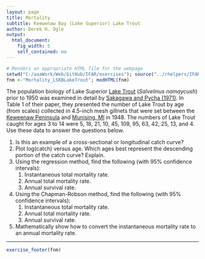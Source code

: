 ```yaml
---
layout: page
title: Mortality
subtitle: Keewenaw Bay (Lake Superior) Lake Trout
author: Derek H. Ogle
output: 
  html_document: 
    fig_width: 5
    self_contained: no
---
```

```r
# Renders an appropriate HTML file for the webpage
setwd("C:/aaaWork/Web/GitHub/IFAR/exercises"); source("../rhelpers/IFARhelpers.R")
fnm <-"Mortality_LSKBLakeTrout"; modHTML(fnm)
```

The population biology of Lake Superior [Lake Trout](https://en.wikipedia.org/wiki/Lake_trout) (*Salvelinus namaycush*) prior to 1950 was examined in detail by [Sakagawa and Pycha (1971)](http://www.nrcresearchpress.com/doi/abs/10.1139/f71-011?journalCode=jfrbc).  In Table 1 of their paper, they presented the number of Lake Trout by age (from scales) collected in 4.5-inch mesh gillnets that were set between the [Keweenaw Peninsula](https://en.wikipedia.org/wiki/Keweenaw_Peninsula) and [Munising, MI](https://en.wikipedia.org/wiki/Munising,_Michigan) in 1948. The numbers of Lake Trout caught for ages 3 to 14 were 5, 18, 21, 10, 45, 109, 95, 63, 42, 25, 13, and 4. Use these data to answer the questions below. 

1. Is this an example of a cross-sectional or longitudinal catch curve?
1. Plot log(catch) versus age.  Which ages best represent the descending portion of the catch curve?  Explain.
1. Using the regression method, find the following (with 95% confidence intervals):
    1. Instantaneous total mortality rate.
    1. Annual total mortality rate.
    1. Annual survival rate.
1. Using the Chapman-Robson method, find the following (with 95% confidence intervals):
    1. Instantaneous total mortality rate.
    1. Annual total mortality rate.
    1. Annual survival rate.
1. Mathematically show how to convert the instantaneous mortality rate to an annual mortality rate.

---
```r
exercise_footer(fnm)
```
